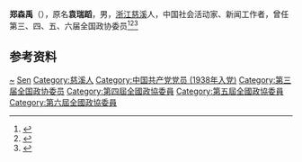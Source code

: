 '''郑森禹'''（{{bd|1910年||1997年|}}），原名'''袁瑞蹈'''，男，[[浙江|浙江]][[慈溪|慈溪]]人，中国社会活动家、新闻工作者，曾任第三、四、五、六届全国政协委员<ref>{{Cite book|title=历届全国政协委员人名辞典|author=|publisher=中国国际广播出版社|year=1996|isbn=9787507813746|location=北京|pages=286}}</ref><ref>{{Cite book|title=中华人民共和国职官志|author=何虎生, 李耀东, 向常福主编|publisher=中国社会出版社|year=2003|isbn=9787800883934|location=北京|pages=}}</ref><ref>{{Cite book|title=百科知识数据辞典|author=许力以, 周谊主编|publisher=青岛出版社|year=2008|isbn=|location=青岛|pages=}}</ref>

== 参考资料 ==
{{reflist}}

{{中国人物小作品}}

{{Authority control}}
{{DEFAULTSORT:Zheng郑}}
[[Category:袁姓|~]]
[[Category:郑姓|Sen]]
[[Category:慈溪人|Category:慈溪人]]
[[Category:中国共产党党员_(1938年入党)|Category:中国共产党党员 (1938年入党)]]
[[Category:第三届全国政协委员|Category:第三届全国政协委员]]
[[Category:第四屆全國政協委員|Category:第四屆全國政協委員]]
[[Category:第五屆全國政協委員|Category:第五屆全國政協委員]]
[[Category:第六屆全國政協委員|Category:第六屆全國政協委員]]